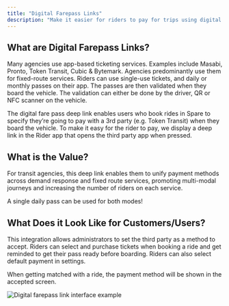 ```yaml
---
title: "Digital Farepass Links"
description: "Make it easier for riders to pay for trips using digital fare passes"
---
```


## What are Digital Farepass Links?

Many agencies use app-based ticketing services. Examples include Masabi, Pronto, Token Transit, Cubic & Bytemark. Agencies predominantly use them for fixed-route services. Riders can use single-use tickets, and daily or monthly passes on their app. The passes are then validated when they board the vehicle. The validation can either be done by the driver, QR or NFC scanner on the vehicle.

The digital fare pass deep link enables users who book rides in Spare to specify they’re going to pay with a 3rd party (e.g. Token Transit) when they board the vehicle. To make it easy for the rider to pay, we display a deep link in the Rider app that opens the third party app when pressed.

## What is the Value?

For transit agencies, this deep link enables them to unify payment methods across demand response and fixed route services, promoting multi-modal journeys and increasing the number of riders on each service.

A single daily pass can be used for both modes!

## What Does it Look Like for Customers/Users?

This integration allows administrators to set the third party as a method to accept. Riders can select and purchase tickets when booking a ride and get reminded to get their pass ready before boarding. Riders can also select default payment in settings.

When getting matched with a ride, the payment method will be shown in the accepted screen.

![Digital farepass link interface example](https://spare-74fa64f80617.intercom-attachments-1.com/i/o/970733567/2b63712bccb3d25a810248aa/KZKxNqSxRkqHTgLwMoKl9wiRAnEIyuH2qA.png?expires=1753820100&signature=29de3b1aba019bb218f443262646d2e68ff51e8da005ac101d128567e5d2252a&req=fScnEcp9mIdYFb4f3HP0gA6uRvncSsIzgDG3t3v1Y9ETeXhy3g9z7OjkNH3l%0Aokc%3D%0A)
